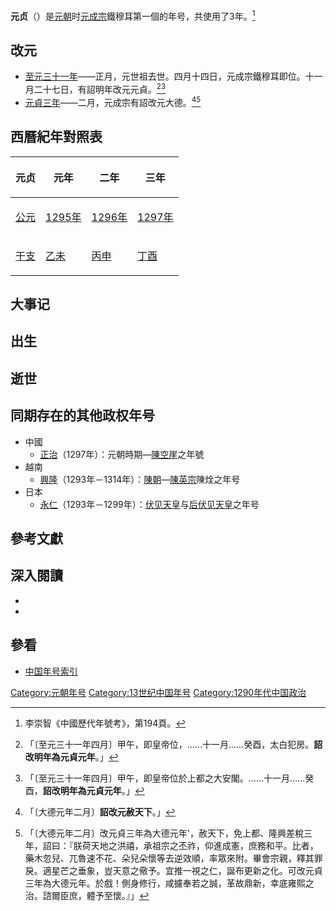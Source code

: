{{Expand|time=2013-02-15T01:59:55+00:00 }}
{{Eranamebox|年号=元贞
|起讫时间= 1295年－1297年正月
|政权= [[元朝|元朝]]
|帝王= [[元成宗|元成宗]]铁穆尔
|历时= 3年
|timeline= <timeline>
ImageSize  = width:200 height:50
PlotArea   = width:180 height:30 left:10 bottom:20
TimeAxis   = orientation:horizontal
DateFormat = yyyy
Period     = from:1206 till:1388
AlignBars  = early
ScaleMajor = increment:62 start:1271
Colors =
  id:canvas value:rgb(1,1,0.85)
BackgroundColors = canvas:canvas
PlotData =
  width:15 color:black
  bar:era from:start till:end
  bar:era from:1271 till:1368 color:red
  bar:era from:1294 till:1307 color:green
  bar:era from:1295 till:1297 color:blue
</timeline>
|说明= <span style="color: blue">元贞</span>在'''大蒙古國'''、<span style="color: red">元朝</span>和<span style="color: green">元成宗</span>时期的位置。
}}
'''元贞'''（{{kj|1295年||1297年|正月}}）是[[元朝|元朝]]时[[元成宗|元成宗]]鐵穆耳第一個的年号，共使用了3年。<ref>李崇智《中國歷代年號考》，第194頁。</ref>

== 改元 ==
*[[1294年|至元三十一年]]——正月，元世祖去世。四月十四日，元成宗鐵穆耳即位。十一月二十七日，有詔明年改元元貞。<ref>{{cite wikisource|title=元史本紀第十八成宗一|author=|date=|first=|last=[[宋濂|宋濂]]|authorlink=|coauthors=|wslanguage=zh|wslink=元史/卷018}}「〔至元三十一年四月〕甲午，即皇帝位，……十一月……癸酉，太白犯房。'''詔改明年為元貞元年'''。」</ref><ref>{{cite wikisource|title=新元史本紀第八世祖二|author=|date=|first=|last=[[柯劭忞|柯劭忞]]|authorlink=|coauthors=|wslanguage=zh|wslink=元史/卷008}}「〔至元三十一年四月〕甲午，即皇帝位於上都之大安閣。……十一月……癸酉，'''詔改明年為元貞元年'''。」</ref>
*[[1297年|元貞三年]]——二月，元成宗有詔改元大德。<ref>{{cite wikisource|title=元史本紀第十九成宗二|author=|date=|first=|last=[[宋濂|宋濂]]|authorlink=|coauthors=|wslanguage=zh|wslink=元史/卷019}}「〔大德元年二月〕'''詔改元赦天下'''。」</ref><ref>{{cite wikisource|title=新元史本紀第十三成宗上|author=|date=|first=|last=[[柯劭忞|柯劭忞]]|authorlink=|coauthors=|wslanguage=zh|wslink=新元史/卷013}}「〔大德元年二月〕改元貞三年為大德元年'，赦天下，免上都、隆興差稅三年，詔曰：『朕荷天地之洪禧，承祖宗之丕祚，仰進成憲，庶務和平。比者，藥木忽兒、兀魯速不花、朵兒朵懷等去逆效順，率眾來附。畢會宗親，釋其罪戾。適星芒之垂象，豈天意之儆予。宜推一視之仁，誕布更新之化。可改元貞三年為大德元年。於戲！側身修行，咸攄奉若之誠，革故鼎新，幸底雍熙之治。諮爾臣庶，體予至懷。』」</ref>

==西曆紀年對照表==
{| class="wikitable"  style="text-align:center;"
!元贞!!元年!!二年!!三年
|-
![[公元|公元]]
|[[1295年|1295年]]||[[1296年|1296年]]||[[1297年|1297年]]
|-
![[干支|干支]]
|[[乙未|乙未]]||[[丙申|丙申]]||[[丁酉|丁酉]]
|}

==大事记==

==出生==

==逝世==

==同期存在的其他政权年号==
*中國
**[[正治_(陳空崖)|正治]]（1297年）：元朝時期—[[陳空崖|陳空崖]]之年號
*越南
**[[興隆_(越南)|興隆]]（1293年－1314年）：[[陳朝_(越南)|陳朝]]—[[陳英宗|陳英宗]]陳烇之年号
*日本
**[[永仁_(日本)|永仁]]（1293年－1299年）：[[伏见天皇|伏见天皇]]与[[后伏见天皇|后伏见天皇]]之年号

== 參考文獻 ==
{{Reflist}}

== 深入閱讀 ==
<div>
*{{Cite book|author=[[李崇智|李崇智]]|title=中國歷代年號考|format=|url=|date=2004年12月|publisher=中華書局|location=北京|id=ISBN 7101025129}}
*{{Cite book|author=[[鄧洪波|鄧洪波]]|title=東亞歷史年表|format=pdf|url=http://www.eastasia.ntu.edu.tw/chinese/05_a04.htm|date=2005年3月|publisher=國立臺灣大學東亞經典與文化研究計劃|location=臺北|id=ISBN 9789860005189|access-date=2021-11-05|archive-date=2007-08-25|archive-url=https://web.archive.org/web/20070825002742/http://www.eastasia.ntu.edu.tw/chinese/05_a04.htm}}
</div>

==參看==
*[[中国年号索引|中国年号索引]]

{{年号|[[至元_(元世祖)|至元]]|[[中国年号索引|元朝年号]]|[[大德_(元朝)|大德]]}}
{{元朝年号}}

[[Category:元朝年号|Category:元朝年号]]
[[Category:13世纪中国年号|Category:13世纪中国年号]]
[[Category:1290年代中国政治|Category:1290年代中国政治]]